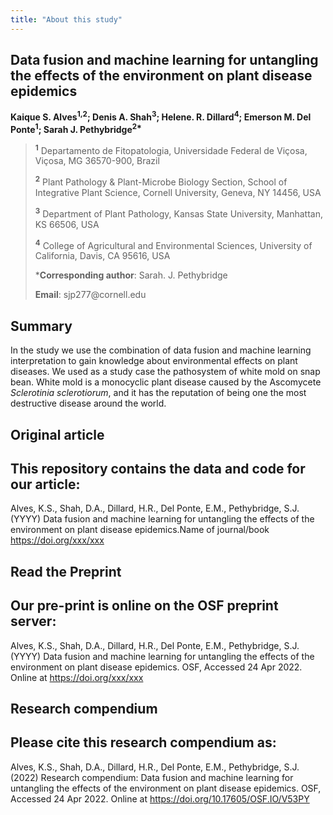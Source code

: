 ```yaml
---
title: "About this study"
---
```


## **Data fusion and machine learning for untangling the effects of the environment on plant disease epidemics**

**Kaique S. Alves^1,2^; Denis A. Shah^3^; Helene. R. Dillard^4^; Emerson M. Del Ponte^1^; Sarah J. Pethybridge^2\*^**

> ^**1**^ Departamento de Fitopatologia, Universidade Federal de Viçosa, Viçosa, MG 36570-900, Brazil
>
> ^**2**^ Plant Pathology & Plant-Microbe Biology Section, School of Integrative Plant Science, Cornell University, Geneva, NY 14456, USA
>
> ^**3**^ Department of Plant Pathology, Kansas State University, Manhattan, KS 66506, USA
>
> ^**4**^ College of Agricultural and Environmental Sciences, University of California, Davis, CA 95616, USA
>
> \***Corresponding author**: Sarah. J. Pethybridge
>
> **Email**: sjp277\@cornell.edu

## Summary

In the study we use the combination of data fusion and machine learning interpretation to gain knowledge about environmental effects on plant diseases. We used as a study case the pathosystem of white mold on snap bean. White mold is a monocyclic plant disease caused by the Ascomycete *Sclerotinia sclerotiorum*, and it has the reputation of being one the most destructive disease around the world.

## Original article

::: {.callout-note appearance="simple"}
# This repository contains the data and code for our article:

Alves, K.S., Shah, D.A., Dillard, H.R., Del Ponte, E.M., Pethybridge, S.J. (YYYY) Data fusion and machine learning for untangling the effects of the environment on plant disease epidemics.Name of journal/book <https://doi.org/xxx/xxx>
:::

## Read the Preprint

::: {.callout-note appearance="simple"}
# Our pre-print is online on the OSF preprint server:

Alves, K.S., Shah, D.A., Dillard, H.R., Del Ponte, E.M., Pethybridge, S.J. (YYYY) Data fusion and machine learning for untangling the effects of the environment on plant disease epidemics. OSF, Accessed 24 Apr 2022. Online at <https://doi.org/xxx/xxx>
:::

## Research compendium

::: {.callout-note appearance="simple"}
## Please cite this research compendium as:

Alves, K.S., Shah, D.A., Dillard, H.R., Del Ponte, E.M., Pethybridge, S.J. (2022) Research compendium: Data fusion and machine learning for untangling the effects of the environment on plant disease epidemics. OSF, Accessed 24 Apr 2022. Online at <https://doi.org/10.17605/OSF.IO/V53PY>
:::






